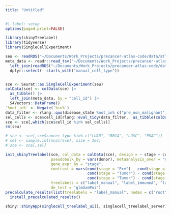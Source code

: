 ```yaml
---
title: "Untitled"
---
```



```r
#| label: setup
options(paged.print=FALSE)
```


```r
library(shinyTreelabel)
library(tidyverse)
library(SingleCellExperiment)
```


```r
seu <- readRDS("~/Documents/Work_Projects/precancer-atlas-code/data/atlas_data/main_seurat_data.RDS")
meta_data <- readr::read_tsv("~/Documents/Work_Projects/precancer-atlas-code/data/atlas_data/meta_data.tsv.gz") |>
  left_join(readRDS("~/Documents/Work_Projects/precancer-atlas-code/data/atlas_data/all_treelabels.RDS"), by = "cell_id") |>
  dplyr::select(- starts_with("manual_cell_type"))


sce <- Seurat::as.SingleCellExperiment(seu)
colData(sce) <- colData(sce) |>
  as_tibble() |>
  left_join(meta_data, by = "cell_id") |>
  S4Vectors::DataFrame()
`%not_in%` <- Negate(`%in%`)
data_filter <- rlang::quo(disease_state %not_in% c("pre_non_malignant", "pre_virus") & cancer != "LIHC")
sel_cells <- sce$cell_id[rlang::eval_tidy(data_filter,  as_tibble(colData(sce)))]
sce <- sce[,which(sce$cell_id %in% sel_cells)]
rm(seu)
```

```r
# sce <- sce[,sce$cancer_type %in% c("LUAD", "BRCA", "LUSC", "PDAC")]
# sel <- sample.int(ncol(sce), size = 1e4)
# sce <- sce[,sel]

```


```r
init_shinyTreelabel(sce, col_data = colData(sce), design = ~ stage + cohort, 
                    pseudobulk_by = vars(donor), metaanalysis_over = "cancer",
                    gene_expr_by = "stage",
                    contrast = vars(cond(stage = "Pre") - cond(stage = "Normal"),
                                    cond(stage = "Tumor") - cond(stage = "Normal"),
                                    cond(stage = "Tumor") - cond(stage = "Pre")),
                    treelabels = c("label_manual", "label_immuneA", "label_lung", "label_tilC"),
                    de_test = "glmGamPoi")
precalculate_results(list(treelabels = "label_manual", nodes = c("root", "Treg"))) |>
  install_precalculated_results()
```



```r
shiny::shinyApp(singlecell_treelabel_ui(), singlecell_treelabel_server)
```

